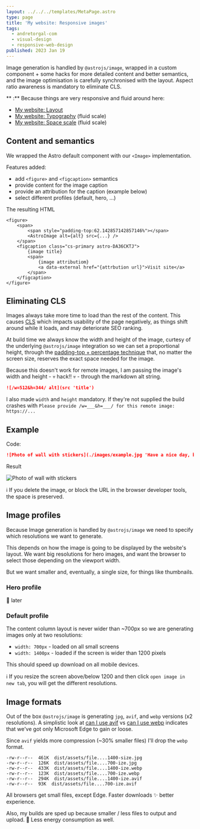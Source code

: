 ```yaml
---
layout: ../../../templates/MetaPage.astro
type: page
title: 'My website: Responsive images'
tags:
  - andretorgal-com
  - visual-design
  - responsive-web-design
published: 2023 Jan 19
---
```


<Abstract>

Image generation is handled by `@astrojs/image`, wrapped in a custom component + some hacks for more detailed content and better semantics, and the image optimisation is carefully synchronised with the layout. Aspect ratio awareness is mandatory to eliminate CLS.

</Abstract>

**
:** Because things are very responsive and fluid around here:

- [My website: Layout](/meta/docs/layout)
- [My website: Typography](/meta/docs/typography) (fluid scale)
- [My website: Space scale](/meta/docs/styling) (fluid scale)

## Content and semantics

We wrapped the Astro default component with our `<Image>` implementation.

Features added:

- add `<figure>` and `<figcaption>` semantics
- provide content for the image caption
- provide an attribution for the caption (example below)
- select different profiles (default, hero, ...)

The resulting HTML

```
<figure>
    <span>
        <span style="padding-top:62.142857142857146%"></span>
        <AstroImage alt={alt} src={...} />
    </span>
    <figcaption class="cs-primary astro-DA36CKTJ">
        {image title}
        <span>
            {image attributiom}
            <a data-external href="{attrbution url}">Visit site</a>
        </span>
    </figcaption>
</figure>
```

## Eliminating CLS

Images always take more time to load than the rest of the content. This causes [CLS](https://web.dev/cls/) which impacts usability of the page negatively, as things shift around while it loads, and may deteriorate SEO ranking.

At build time we always know the width and height of the image, curtesy of the underlying `@astrojs/image` integration so we can set a proportional height, through the [padding-top + percentage technique](https://css-tricks.com/aspect-ratio-boxes/) that, no matter the screen size, reserves the exact space needed for the image.

Because this doesn't work for remote images, I am passing the image's width and height - :skull: hack!! :skull: - through the markdown alt string.

```md
![/w=512&h=344/ alt](src 'title')
```

I also made `width` and `height` mandatory. If they're not supplied the build crashes with `Please provide /w=___&h=___/ for this remote image: https://...`

## Example

Code:

```md
![Photo of wall with stickers](./images/example.jpg 'Have a nice day, beautiful decay! // Photo by Ann H https://www.pexels.com/@ann-h-45017/')
```

Result

![Photo of wall with stickers](./images/example.jpg 'Have a nice day, beautiful decay! // Photo by Ann H https://www.pexels.com/@ann-h-45017/')

:information_source: If you delete the image, or block the URL in the browser developer tools, the space is preserved.

## Image profiles

Because Image generation is handled by `@astrojs/image` we need to specify which resolutions we want to generate.

This depends on how the image is going to be displayed by the website's layout. We want big resolutions for hero images, and want the browser to select those depending on the viewport width.

But we want smaller and, eventually, a single size, for things like thumbnails.

### Hero profile

:construction: later

### Default profile

The content column layout is never wider than ~700px so we are generating images only at two resolutions:

- `width: 700px` - loaded on all small screens
- `width: 1400px` - loaded if the screen is wider than 1200 pixels

This should speed up download on all mobile devices.

:information_source: If you resize the screen above/below 1200 and then click `open image in new tab`, you will get the different resolutions.

## Image formats

Out of the box `@astrojs/image` is generating `jpg`, `avif`, and `webp` versions (x2 resolutions). A simplistic look at [can I use avif](https://caniuse.com/?search=avif) vs [can I use webp](<[avif](https://caniuse.com/?search=webp)>) indicates that we've got only Microsoft Edge to gain or loose.

Since `avif` yields more compression (~30% smaller files) I'll drop the `webp` format.

```
-rw-r--r--  461K  dist/assets/file....1400-size.jpg
-rw-r--r--  126K  dist/assets/file....700-ize.jpg
-rw-r--r--  433K  dist/assets/file....1400-ize.webp
-rw-r--r--  123K  dist/assets/file....700-ize.webp
-rw-r--r--  294K  dist/assets/file....1400-ize.avif
-rw-r--r--  93K  dist/assets/file....700-ize.avif
```

All browsers get small files, except Edge. Faster downloads :sparkles: better experience.

Also, my builds are sped up because smaller / less files to output and upload. :evergreen_tree: Less energy consumption as well.
